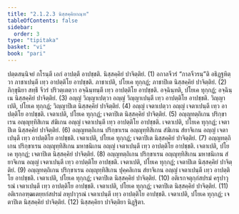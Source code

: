 ```yaml
---
title: "2.1.2.3 นิสฺสคฺคิยกณฺฑ"
tableOfContents: false
sidebar:
  order: 3
type: "tipitaka"
basket: "vi"
book: "pari"
---
```



<DynamicBreadcrumb />

<Division number="230" book="pari">

<Paragraph number="864" book="pari">
ปตฺตสนฺนิจยํ กโรนฺตี เอกํ อาปตฺตึ อาปชฺชติ. นิสฺสคฺคิยํ ปาจิตฺติยํ. (1)
</Paragraph>

<Paragraph number="865" book="pari">
อกาลจีวรํ “กาลจีวรนฺ”ติ อธิฏฺฐหิตฺวา ภาชาเปนฺตี เทฺว อาปตฺติโย อาปชฺชติ. ภาชาเปติ, ปโยเค ทุกฺกฏํ; ภาชาปิเต นิสฺสคฺคิยํ ปาจิตฺติยํ. (2)
</Paragraph>

<Paragraph number="866" book="pari">
ภิกฺขุนิยา สทฺธึ จีวรํ ปริวตฺเตตฺวา อจฺฉินฺทนฺตี เทฺว อาปตฺติโย อาปชฺชติ. อจฺฉินฺทติ, ปโยเค ทุกฺกฏํ; อจฺฉินฺเน นิสฺสคฺคิยํ ปาจิตฺติยํ. (3)
</Paragraph>

<Paragraph number="867" book="pari">
อญฺญํ วิญฺญาเปตฺวา อญฺญํ วิญฺญาเปนฺตี เทฺว อาปตฺติโย อาปชฺชติ. วิญฺญาเปติ, ปโยเค ทุกฺกฏํ; วิญฺญาปิเต นิสฺสคฺคิยํ ปาจิตฺติยํ. (4)
</Paragraph>

<Paragraph number="868" book="pari">
อญฺญํ เจตาเปตฺวา อญฺญํ เจตาเปนฺตี เทฺว อาปตฺติโย อาปชฺชติ. เจตาเปติ, ปโยเค ทุกฺกฏํ; เจตาปิเต นิสฺสคฺคิยํ ปาจิตฺติยํ. (5)
</Paragraph>

<Paragraph number="869" book="pari">
อญฺญทตฺถิเกน ปริกฺขาเรน อญฺญุทฺทิสิเกน สํฆิเกน อญฺญํ เจตาเปนฺตี เทฺว อาปตฺติโย อาปชฺชติ. เจตาเปติ, ปโยเค ทุกฺกฏํ; เจตาปิเต นิสฺสคฺคิยํ ปาจิตฺติยํ. (6)
</Paragraph>

<Paragraph number="870" book="pari">
อญฺญทตฺถิเกน ปริกฺขาเรน อญฺญุทฺทิสิเกน สํฆิเกน สํยาจิเกน อญฺญํ เจตาเปนฺตี เทฺว อาปตฺติโย อาปชฺชติ. เจตาเปติ, ปโยเค ทุกฺกฏํ; เจตาปิเต นิสฺสคฺคิยํ ปาจิตฺติยํ. (7)
</Paragraph>

<Paragraph number="871" book="pari">
อญฺญทตฺถิเกน ปริกฺขาเรน อญฺญุทฺทิสิเกน มหาชนิเกน อญฺญํ เจตาเปนฺตี เทฺว อาปตฺติโย อาปชฺชติ. เจตาเปติ, ปโยเค ทุกฺกฏํ; เจตาปิเต นิสฺสคฺคิยํ ปาจิตฺติยํ. (8)
</Paragraph>

<Paragraph number="872" book="pari">
อญฺญทตฺถิเกน ปริกฺขาเรน อญฺญุทฺทิสิเกน มหาชนิเกน สํยาจิเกน อญฺญํ เจตาเปนฺตี เทฺว อาปตฺติโย อาปชฺชติ. เจตาเปติ, ปโยเค ทุกฺกฏํ; เจตาปิเต นิสฺสคฺคิยํ ปาจิตฺติยํ. (9)
</Paragraph>

<Paragraph number="873" book="pari">
อญฺญทตฺถิเกน ปริกฺขาเรน อญฺญุทฺทิสิเกน ปุคฺคลิเกน สํยาจิเกน อญฺญํ เจตาเปนฺตี เทฺว อาปตฺติโย อาปชฺชติ. เจตาเปติ, ปโยเค ทุกฺกฏํ; เจตาปิเต นิสฺสคฺคิยํ ปาจิตฺติยํ. (10)
</Paragraph>

<Paragraph number="874" book="pari">
อติเรกจตุกฺกํสปรมํ ครุปาวุรณํ เจตาเปนฺตี เทฺว อาปตฺติโย อาปชฺชติ. เจตาเปติ, ปโยเค ทุกฺกฏํ; เจตาปิเต นิสฺสคฺคิยํ ปาจิตฺติยํ. (11)
</Paragraph>

<Paragraph number="875" book="pari">
อติเรกอฑฺฒเตยฺยกํสปรมํ ลหุปาวุรณํ เจตาเปนฺตี เทฺว อาปตฺติโย อาปชฺชติ. เจตาเปติ, ปโยเค ทุกฺกฏํ; เจตาปิเต นิสฺสคฺคิยํ ปาจิตฺติยํ. (12)

</Paragraph>
</Division>

<Paragraph number="876" type="center" book="pari">
นิสฺสคฺคิยา ปาจิตฺติยา นิฏฺฐิตา.
</Paragraph>